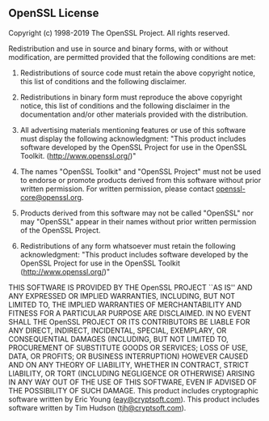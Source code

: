 ## OpenSSL License

Copyright (c) 1998-2019 The OpenSSL Project. All rights reserved.

Redistribution and use in source and binary forms, with or without modification, are permitted provided that the following conditions are met:

1. Redistributions of source code must retain the above copyright notice, this list of conditions and the following disclaimer.

2. Redistributions in binary form must reproduce the above copyright notice, this list of conditions and the following disclaimer in the documentation and/or other materials provided with the distribution.

3. All advertising materials mentioning features or use of this software must display the following acknowledgment: "This product includes software developed by the OpenSSL Project for use in the OpenSSL Toolkit. (http://www.openssl.org/)"

4. The names "OpenSSL Toolkit" and "OpenSSL Project" must not be used to endorse or promote products derived from this software without prior written permission. For written permission, please contact openssl-core@openssl.org.

5. Products derived from this software may not be called "OpenSSL" nor may "OpenSSL" appear in their names without prior written permission of the OpenSSL Project.

6. Redistributions of any form whatsoever must retain the following acknowledgment: "This product includes software developed by the OpenSSL Project for use in the OpenSSL Toolkit (http://www.openssl.org/)"

THIS SOFTWARE IS PROVIDED BY THE OpenSSL PROJECT ``AS IS'' AND ANY EXPRESSED OR IMPLIED WARRANTIES, INCLUDING, BUT NOT LIMITED TO, THE IMPLIED WARRANTIES OF MERCHANTABILITY AND FITNESS FOR A PARTICULAR PURPOSE ARE DISCLAIMED. IN NO EVENT SHALL THE OpenSSL PROJECT OR ITS CONTRIBUTORS BE LIABLE FOR ANY DIRECT, INDIRECT, INCIDENTAL, SPECIAL, EXEMPLARY, OR CONSEQUENTIAL DAMAGES (INCLUDING, BUT NOT LIMITED TO, PROCUREMENT OF SUBSTITUTE GOODS OR SERVICES; LOSS OF USE, DATA, OR PROFITS; OR BUSINESS INTERRUPTION) HOWEVER CAUSED AND ON ANY THEORY OF LIABILITY, WHETHER IN CONTRACT, STRICT LIABILITY, OR TORT (INCLUDING NEGLIGENCE OR OTHERWISE) ARISING IN ANY WAY OUT OF THE USE OF THIS SOFTWARE, EVEN IF ADVISED OF THE POSSIBILITY OF SUCH DAMAGE.
This product includes cryptographic software written by Eric Young (eay@cryptsoft.com). This product includes software written by Tim Hudson (tjh@cryptsoft.com).